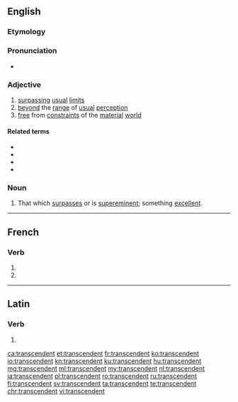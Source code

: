 ==English==

===Etymology===
{{suffix|transcend|ent|lang=en}}

===Pronunciation===
* {{IPA|/tɹæn(t)ˈsɛndənt/|lang=en}}

===Adjective===
{{en-adj}}

# [[surpass]]ing [[usual]] [[limit]]s
# [[beyond]] the [[range]] of [[usual]] [[perception]]
# [[free]] from [[constraint]]s of the [[material]] [[world]]

====Related terms====
* {{l|en|transcendence}}
* {{l|en|transcendency}}
* {{l|en|transcendental}}
* {{l|en|transcendently}}

===Noun===
{{en-noun}}

# That which [[surpass]]es or is [[supereminent]]; something [[excellent]].

----

==French==

===Verb===
{{fr-verb-form}}

# {{inflection of|transcender||3|p|pres|indc|lang=fr}}
# {{inflection of|transcender||3|p|pres|subj|lang=fr}}

----

==Latin==

===Verb===
{{la-verb-form|transcendent}}

# {{inflection of|transcendō||3|p|futr|actv|indc|lang=la}}

[[ca:transcendent]]
[[et:transcendent]]
[[fr:transcendent]]
[[ko:transcendent]]
[[io:transcendent]]
[[kn:transcendent]]
[[ku:transcendent]]
[[hu:transcendent]]
[[mg:transcendent]]
[[ml:transcendent]]
[[my:transcendent]]
[[nl:transcendent]]
[[ja:transcendent]]
[[pl:transcendent]]
[[ro:transcendent]]
[[ru:transcendent]]
[[fi:transcendent]]
[[sv:transcendent]]
[[ta:transcendent]]
[[te:transcendent]]
[[chr:transcendent]]
[[vi:transcendent]]